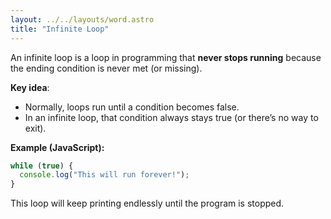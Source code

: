 ---
layout: ../../layouts/word.astro
title: "Infinite Loop"
---
An infinite loop is a loop in programming that **never stops running** because the ending condition is never met (or missing).

**Key idea**:

- Normally, loops run until a condition becomes false.
- In an infinite loop, that condition always stays true (or there’s no way to exit).

**Example (JavaScript):**

```js
while (true) {
  console.log("This will run forever!");
}
```

This loop will keep printing endlessly until the program is stopped.
